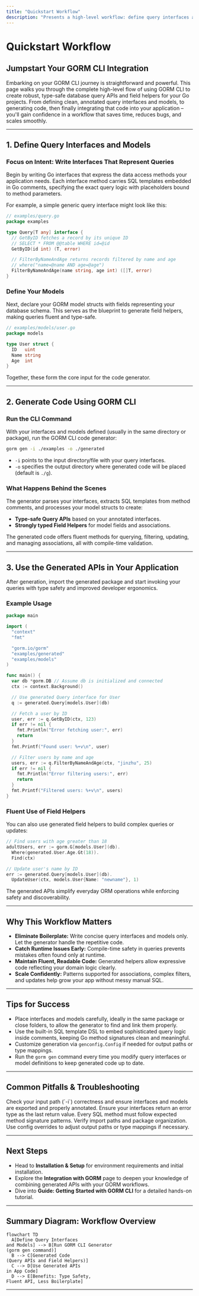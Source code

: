 ```yaml
---
title: "Quickstart Workflow"
description: "Presents a high-level workflow: define query interfaces and models, generate code, and use the resulting APIs in a working project. Includes representative code snippets to illustrate the complete development loop."
---
```


# Quickstart Workflow

## Jumpstart Your GORM CLI Integration

Embarking on your GORM CLI journey is straightforward and powerful. This page walks you through the complete high-level flow of using GORM CLI to create robust, type-safe database query APIs and field helpers for your Go projects. From defining clean, annotated query interfaces and models, to generating code, then finally integrating that code into your application – you'll gain confidence in a workflow that saves time, reduces bugs, and scales smoothly.

---

## 1. Define Query Interfaces and Models

### Focus on Intent: Write Interfaces That Represent Queries

Begin by writing Go interfaces that express the data access methods your application needs. Each interface method carries SQL templates embedded in Go comments, specifying the exact query logic with placeholders bound to method parameters.

For example, a simple generic query interface might look like this:

```go
// examples/query.go
package examples

type Query[T any] interface {
  // GetByID fetches a record by its unique ID
  // SELECT * FROM @@table WHERE id=@id
  GetByID(id int) (T, error)

  // FilterByNameAndAge returns records filtered by name and age
  // where("name=@name AND age=@age")
  FilterByNameAndAge(name string, age int) ([]T, error)
}
```

### Define Your Models

Next, declare your GORM model structs with fields representing your database schema. This serves as the blueprint to generate field helpers, making queries fluent and type-safe.

```go
// examples/models/user.go
package models

type User struct {
  ID   uint
  Name string
  Age  int
}
```

Together, these form the core input for the code generator.

---

## 2. Generate Code Using GORM CLI

### Run the CLI Command

With your interfaces and models defined (usually in the same directory or package), run the GORM CLI code generator:

```bash
gorm gen -i ./examples -o ./generated
```

- `-i` points to the input directory/file with your query interfaces.
- `-o` specifies the output directory where generated code will be placed (default is `./g`).

### What Happens Behind the Scenes

The generator parses your interfaces, extracts SQL templates from method comments, and processes your model structs to create:

- **Type-safe Query APIs** based on your annotated interfaces.
- **Strongly typed Field Helpers** for model fields and associations.

The generated code offers fluent methods for querying, filtering, updating, and managing associations, all with compile-time validation.

---

## 3. Use the Generated APIs in Your Application

After generation, import the generated package and start invoking your queries with type safety and improved developer ergonomics.

### Example Usage

```go
package main

import (
  "context"
  "fmt"

  "gorm.io/gorm"
  "examples/generated"
  "examples/models"
)

func main() {
  var db *gorm.DB // Assume db is initialized and connected
  ctx := context.Background()

  // Use generated Query interface for User
  q := generated.Query[models.User](db)

  // Fetch a user by ID
  user, err := q.GetByID(ctx, 123)
  if err != nil {
    fmt.Println("Error fetching user:", err)
    return
  }
  fmt.Printf("Found user: %+v\n", user)

  // Filter users by name and age
  users, err := q.FilterByNameAndAge(ctx, "jinzhu", 25)
  if err != nil {
    fmt.Println("Error filtering users:", err)
    return
  }
  fmt.Printf("Filtered users: %+v\n", users)
}
```

### Fluent Use of Field Helpers

You can also use generated field helpers to build complex queries or updates:

```go
// Find users with age greater than 18
adultUsers, err := gorm.G[models.User](db).
  Where(generated.User.Age.Gt(18)).
  Find(ctx)

// Update user's name by ID
err := generated.Query[models.User](db).
  UpdateUser(ctx, models.User{Name: "newname"}, 1)
```

The generated APIs simplify everyday ORM operations while enforcing safety and discoverability.

---

## Why This Workflow Matters

- **Eliminate Boilerplate:** Write concise query interfaces and models only. Let the generator handle the repetitive code.
- **Catch Runtime Issues Early:** Compile-time safety in queries prevents mistakes often found only at runtime.
- **Maintain Fluent, Readable Code:** Generated helpers allow expressive code reflecting your domain logic clearly.
- **Scale Confidently:** Patterns supported for associations, complex filters, and updates help grow your app without messy manual SQL.

---

## Tips for Success

- Place interfaces and models carefully, ideally in the same package or close folders, to allow the generator to find and link them properly.
- Use the built-in SQL template DSL to embed sophisticated query logic inside comments, keeping Go method signatures clean and meaningful.
- Customize generation via `genconfig.Config` if needed for output paths or type mappings.
- Run the `gorm gen` command every time you modify query interfaces or model definitions to keep generated code up to date.

---

## Common Pitfalls & Troubleshooting

<AccordionGroup title="Quickstart Troubleshooting">
<Accordion title="The generator doesn't find my interfaces or models">
Check your input path (`-i`) correctness and ensure interfaces and models are exported and properly annotated.
</Accordion>
<Accordion title="Compilation errors after generation">
Ensure your interfaces return an error type as the last return value. Every SQL method must follow expected method signature patterns.
</Accordion>
<Accordion title="Generated code conflicts or import issues">
Verify import paths and package organization. Use config overrides to adjust output paths or type mappings if necessary.
</Accordion>
</AccordionGroup>

---

## Next Steps

- Head to **Installation & Setup** for environment requirements and initial installation.
- Explore the **Integration with GORM** page to deepen your knowledge of combining generated APIs with your GORM workflows.
- Dive into **Guide: Getting Started with GORM CLI** for a detailed hands-on tutorial.

---

## Summary Diagram: Workflow Overview

```mermaid
flowchart TD
  A[Define Query Interfaces
and Models] --> B[Run GORM CLI Generator
(gorm gen command)]
  B --> C[Generated Code
(Query APIs and Field Helpers)]
  C --> D[Use Generated APIs
in App Code]
  D --> E[Benefits: Type Safety,
Fluent API, Less Boilerplate]
```

---
